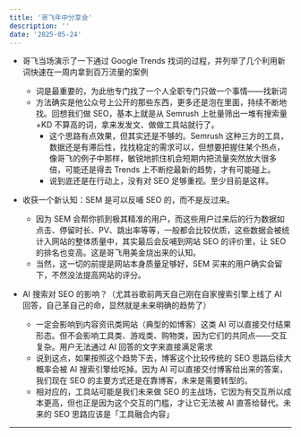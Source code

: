 ```yaml
---
title: '哥飞年中分享会'
description: ''
date: '2025-05-24'
---
```


- 哥飞当场演示了一下通过 Google Trends 找词的过程，并列举了几个利用新词快速在一周内拿到百万流量的案例

  - 词是最重要的，为此他专门找了一个人全职专门只做一个事情——找新词
  - 方法确实是他公众号上公开的那些东西，更多还是泡在里面，持续不断地找。回想我们做 SEO，基本上就是从 Semrush 上批量筛出一堆有搜索量+KD 不算高的词，拿来发发文、做做工具站就行了。
    - 这个思路有点效果，但其实还是不够的。Semrush 这种三方的工具，数据还是有滞后性，找找稳定的需求可以，但想要把握住某个热点，像哥飞的例子中那样，敏锐地抓住机会短期内把流量突然放大很多倍，可能还是得去 Trends 上不断挖最新的趋势，才有可能碰上。
    - 说到底还是在行动上，没有对 SEO 足够重视。至少目前是这样。

- 收获一个新认知：SEM 是可以反哺 SEO 的，而不是反过来。

  - 因为 SEM 会帮你抓到极其精准的用户，而这些用户过来后的行为数据如点击、停留时长、PV、跳出率等等，一般都会比较优质，这些数据会被统计入网站的整体质量中，其实最后会反哺到网站 SEO 的评价里，让 SEO 的排名也变高。这是哥飞用美金烧出来的认知。
  - 当然，这一切的前提是网站本身质量足够好，SEM 买来的用户确实会留下，不然没法提高网站的评分。

- AI 搜索对 SEO 的影响？（尤其谷歌前两天自己刚在自家搜索引擎上线了 AI 回答，自己革自己的命，显然就是未来明确的趋势了）
  - 一定会影响到内容资讯类网站（典型的如博客）这类 AI 可以直接交付结果形态。但不会影响工具类、游戏类、购物类，因为它们的共同点——交互复杂。用户无法通过 AI 回答的文字来直接满足需求
  - 说到这点，如果按照这个趋势下去，博客这个比较传统的 SEO 思路后续大概率会被 AI 搜索引擎给吃掉。因为 AI 可以直接交付博客给出来的答案，我们现在 SEO 的主要方式还是在靠博客，未来是需要转型的。
  - 相对应的，工具站可能是我们未来做 SEO 的主战场，它因为有交互所以成本更高，但也正是因为这个交互的门槛，才让它无法被 AI 直答给替代。未来的 SEO 思路应该是「工具融合内容」

---
